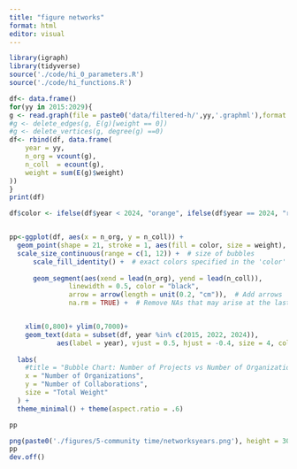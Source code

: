 ```yaml
---
title: "figure networks"
format: html
editor: visual
---
```


```r
library(igraph)
library(tidyverse)
source('./code/hi_0_parameters.R')
source('./code/hi_functions.R')

```

```r
df<- data.frame()
for(yy in 2015:2029){
g <- read.graph(file = paste0('data/filtered-h/',yy,'.graphml'),format = 'graphml')
#g <- delete_edges(g, E(g)[weight == 0])
#g <- delete_vertices(g, degree(g) ==0)
df<- rbind(df, data.frame(
    year = yy,
    n_org = vcount(g),
    n_coll  = ecount(g),
    weight = sum(E(g)$weight)
))
}
print(df)
```

```r

df$color <- ifelse(df$year < 2024, "orange", ifelse(df$year == 2024, "red", "lightgray"))


pp<-ggplot(df, aes(x = n_org, y = n_coll)) +
  geom_point(shape = 21, stroke = 1, aes(fill = color, size = weight), alpha = .5) +  
  scale_size_continuous(range = c(1, 12)) +  # size of bubbles
      scale_fill_identity() +  # exact colors specified in the 'color' column
    
      geom_segment(aes(xend = lead(n_org), yend = lead(n_coll)), 
               linewidth = 0.5, color = "black",
               arrow = arrow(length = unit(0.2, "cm")),  # Add arrows
               na.rm = TRUE) +  # Remove NAs that may arise at the last row


    xlim(0,800)+ ylim(0,7000)+
    geom_text(data = subset(df, year %in% c(2015, 2022, 2024)), 
            aes(label = year), vjust = 0.5, hjust = -0.4, size = 4, color = "black") +  # Add labels for specified years
  
  labs(
    #title = "Bubble Chart: Number of Projects vs Number of Organizations with Arrows",
    x = "Number of Organizations",
    y = "Number of Collaborations",
    size = "Total Weight"
  ) +
  theme_minimal() + theme(aspect.ratio = .6)

pp 

png(paste0('./figures/5-community time/networksyears.png'), height = 300, width = 600, units = "px", bg = "white")
pp
dev.off()
```
